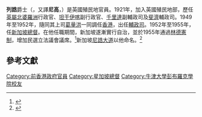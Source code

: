 {{infobox officeholder
|name=列誥
|image = John Fearns Nicoll2.jpg
|birth_date={{birth date|1899|4|26}}
|death_date={{death date and age|1981|1|12|1899|4|26}}
|alma_mater=[[牛津大學彭布羅克學院|牛津大學彭布羅克學院]]
|office=[[新加坡總督|新加坡總督]]
|monarch = [[伊莉莎白二世|伊莉莎白二世]]
|term_start=1952年11月15日
|term_end=1954年12月22日
|predecessor=[[詹遜|詹遜]]爵士
|successor=[[柏立基|柏立基]]爵士
|office1=[[香港特別行政區政務司司長|香港輔政司]]
|總督1=[[葛量洪|葛量洪]]
|term_start1=1949年5月16日
|term_end1=1952年2月
|predecessor1=[[麥道高|麥道高]]准將
|successor1=[[柏立基|柏立基]]爵士
|office2=代理[[西太平洋高級專員|西太平洋高級專員]]
|monarch2=[[佐治六世|佐治六世]]
|term_start2=1947年3月21日
|term_end2=1947年10月8日
|predecessor2=[[葛量洪|葛量洪]]爵士
|successor2=布賴恩·弗里斯頓爵士
|office3=代理[[斐濟總督|斐濟總督]]
|monarch3= 佐治六世
|monarch4= 佐治六世
|term_start4=1944年5月4日
|term_end4=1944年10月23日
|predecessor4=約翰·蘭金爵士
|successor4=約翰·蘭金爵士
|term_start3=1947年3月21日
|term_end3=1947年10月8日
|predecessor3=[[葛量洪|葛量洪]]爵士
|successor3=布賴恩·弗里斯頓爵士
}}
'''列誥'''爵士（{{lang|en|Sir '''John Fearns Nicoll'''}}，又譯'''尼高'''，{{bd|1899年||1981年|catIdx=Nicoll, John Fearns}}）是英國殖民地官員。1921年，加入英國殖民地部，歷任[[英屬北婆羅洲|英屬北婆羅洲]]行政官、[[坦干伊喀|坦干伊喀]]副行政官、[[千里達|千里達]]副輔政司及[[斐濟|斐濟]]輔政司。1949年至1952年，隨同其上司[[葛量洪|葛量洪]]一同調任[[香港|香港]]，出任[[香港輔政司|輔政司]]。1952年至1955年，任[[新加坡總督|新加坡總督]]。在他任職期間，新加坡遂漸實行自治，並於1955年通過[[林德憲制|林德憲制]]，增加民選立法議會議席。<ref>{{cite web| url=http://infopedia.nl.sg/articles/SIP_1543_2010-02-26.html| title=Sir John Fearns Nicoll| author=Chua, Alvin| date=2009年7月6日| work=Singapore Infopedia| publisher=新加坡國家圖書館管理局| accessdate=2010年8月17日| language=en| archive-date=2013年11月19日| archive-url=https://web.archive.org/web/20131119035215/http://infopedia.nl.sg/articles/SIP_1543_2010-02-26.html| dead-url=no}}</ref>新加坡[[尼誥大道|尼誥大道]]以他命名。<ref>{{cite web| url=http://infopedia.nl.sg/articles/SIP_939_2004-12-17.html| title=Nicoll Highway| author=Cornelius-Takahama, Vernon| date=2000年3月3日| work=Singapore Infopedia| publisher=新加坡國家圖書館管理局| accessdate=2010年8月17日| language=en| deadurl=yes| archiveurl=https://web.archive.org/web/20111215090456/http://infopedia.nl.sg/articles/SIP_939_2004-12-17.html| archivedate=2011年12月15日}}</ref>

==參考文獻==
{{reflist}}

{{香港布政司}}
{{新加坡總督}}

{{poli-bio-stub}}

{{DEFAULTSORT:Nicoll, John Fearns}}
[[Category:前香港政府官員|Category:前香港政府官員]]
[[Category:星加坡總督|Category:星加坡總督]]
[[Category:牛津大學彭布羅克學院校友|Category:牛津大學彭布羅克學院校友]]